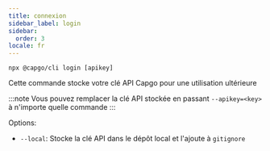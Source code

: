 ```yaml
---
title: connexion
sidebar_label: login
sidebar:
  order: 3
locale: fr
---
```


`npx @capgo/cli login [apikey]`

Cette commande stocke votre clé API Capgo pour une utilisation ultérieure

:::note
Vous pouvez remplacer la clé API stockée en passant `--apikey=<key>` à n'importe quelle commande
:::

Options:

- `--local`: Stocke la clé API dans le dépôt local et l'ajoute à `gitignore`